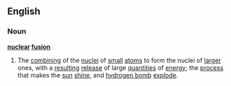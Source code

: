 ==English==
===Noun===
{{wikipedia}}
'''[[nuclear]] [[fusion]]'''
#{{physics}} The [[combining]] of the [[nuclei]] of [[small]] [[atom]]s to form the nuclei of [[larger]] ones, with a [[resulting]] [[release]] of large [[quantities]] of [[energy]]; the [[process]] that makes the [[sun]] [[shine]], and [[hydrogen bomb]] [[explode]].